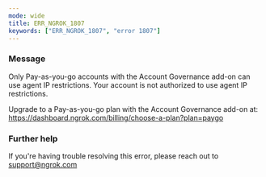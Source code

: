```yaml
---
mode: wide
title: ERR_NGROK_1807
keywords: ["ERR_NGROK_1807", "error 1807"]
---
```



### Message

Only Pay-as-you-go accounts with the Account Governance add-on can use agent IP restrictions.
Your account is not authorized to use agent IP restrictions.

Upgrade to a Pay-as-you-go plan with the Account Governance add-on at: https://dashboard.ngrok.com/billing/choose-a-plan?plan=paygo

<ErrorDetails />

### Further help

If you're having trouble resolving this error, please reach out to [support@ngrok.com](mailto:support@ngrok.com?subject=Help%20with%20ERR_NGROK_1807)
